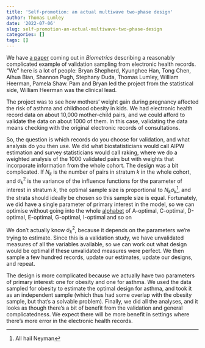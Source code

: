 ```yaml
---
title: 'Self-promotion: an actual multiwave two-phase design'
author: Thomas Lumley
date: '2022-07-06'
slug: self-promotion-an-actual-multiwave-two-phase-design
categories: []
tags: []
---
```


We have [a paper](https://pubmed.ncbi.nlm.nih.gov/35775996/) coming out in *Biometrics* describing a reasonably complicated example of validation sampling from electronic health records.  "We" here is a lot of people: Bryan Shepherd, Kyunghee Han, Tong Chen, Aihua Bian, Shannon Pugh, Stephany Duda, Thomas Lumley, William  Heerman, Pamela  Shaw.  Pam and Bryan led the project from the statistical side, William Heerman was the clinical lead. 

The project was to see how mothers' weight gain during pregnancy affected the risk of asthma and childhood obesity in kids. We had electronic health record data on about 10,000 mother-child pairs, and we could afford to validate the data on about 1000 of them.  In this case, validating the data means checking with the original electronic records of consultations. 

So, the question is which records do you choose for validation, and what analysis do you then use.  We did what biostatisticians would call AIPW estimation and survey statisticians would call raking, where we do a weighted analysis of the 1000 validated pairs but with weights that incorporate information from the whole cohort. The design was a bit complicated. If $N_k$ is the number of pairs in stratum $k$ in the whole cohort, and $\sigma^2_k$ is the variance of the influence functions for the parameter of interest in stratum $k$, the optimal sample size is proportional to $N_k\sigma_k$^[All hail Neyman], and the strata should ideally be chosen so this sample size is equal. Fortunately, we did have a single parameter of primary interest in the model, so we can optimise without going into the whole [alphabet](https://en.wikipedia.org/wiki/Optimal_design#Minimizing_the_variance_of_estimators) of A-optimal, C-optimal, D-optimal, E-optimal, G-optimal, I-optimal and so on

We don't actually know $\sigma^2_k$, because it depends on the parameters we're trying to estimate. Since this is a validation study, we have unvalidated measures of all the variables available, so we can work out what design would be optimal if these unvalidated measures were perfect. We then sample a few hundred records, update our estimates, update our designs, and repeat. 

The design is more complicated because we actually have two parameters of primary interest: one for obesity and one for asthma. We used the data sampled for obesity to estimate the optimal design for asthma, and took it as an independent sample (which thus had some overlap with the obesity sample, but that's a solvable problem). Finally, we did all the analyses, and it looks as though there's a bit of benefit from the validation and general complicatedness.  We expect there will be more benefit in settings where there's more error in the electronic health records. 



